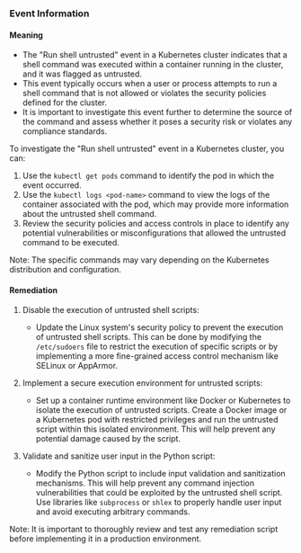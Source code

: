 
### Event Information

#### Meaning

- The "Run shell untrusted" event in a Kubernetes cluster indicates that a shell command was executed within a container running in the cluster, and it was flagged as untrusted.
- This event typically occurs when a user or process attempts to run a shell command that is not allowed or violates the security policies defined for the cluster.
- It is important to investigate this event further to determine the source of the command and assess whether it poses a security risk or violates any compliance standards.

To investigate the "Run shell untrusted" event in a Kubernetes cluster, you can:
1. Use the `kubectl get pods` command to identify the pod in which the event occurred.
2. Use the `kubectl logs <pod-name>` command to view the logs of the container associated with the pod, which may provide more information about the untrusted shell command.
3. Review the security policies and access controls in place to identify any potential vulnerabilities or misconfigurations that allowed the untrusted command to be executed.

Note: The specific commands may vary depending on the Kubernetes distribution and configuration.

#### Remediation

1. Disable the execution of untrusted shell scripts:
   - Update the Linux system's security policy to prevent the execution of untrusted shell scripts. This can be done by modifying the `/etc/sudoers` file to restrict the execution of specific scripts or by implementing a more fine-grained access control mechanism like SELinux or AppArmor.

2. Implement a secure execution environment for untrusted scripts:
   - Set up a container runtime environment like Docker or Kubernetes to isolate the execution of untrusted scripts. Create a Docker image or a Kubernetes pod with restricted privileges and run the untrusted script within this isolated environment. This will help prevent any potential damage caused by the script.

3. Validate and sanitize user input in the Python script:
   - Modify the Python script to include input validation and sanitization mechanisms. This will help prevent any command injection vulnerabilities that could be exploited by the untrusted shell script. Use libraries like `subprocess` or `shlex` to properly handle user input and avoid executing arbitrary commands.

Note: It is important to thoroughly review and test any remediation script before implementing it in a production environment.

